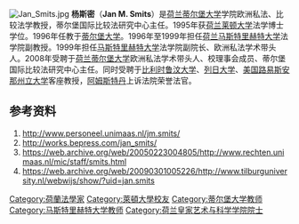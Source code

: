 [[File:Jan_Smits.jpg|thumb]]
'''杨斯密'''（'''Jan M. Smits'''）是[[荷兰|荷兰]][[蒂尔堡大学|蒂尔堡大学]]学院欧洲私法、比较法学教授，蒂尔堡国际比较法研究中心主任。1995年获[[荷兰|荷兰]][[莱顿大学|莱顿大学]]法学博士学位。1996年任教于[[蒂尔堡大学|蒂尔堡大学]]。1996年至1999年担任[[荷兰|荷兰]][[马斯特里赫特大学|马斯特里赫特大学]]法学院副教授。1999年担任[[马斯特里赫特大学|马斯特里赫特大学]]法学院副院长、欧洲私法学术带头人。2008年受聘于[[荷兰|荷兰]][[蒂尔堡大学|蒂尔堡大学]]欧洲私法学术带头人、校理事会成员、蒂尔堡国际比较法研究中心主任。同时受聘于[[比利时|比利时]][[鲁汶大学|鲁汶大学]]、[[列日大学|列日大学]]、[[美国|美国]][[路易斯安那州立大学|路易斯安那州立大学]]客座教授，[[阿姆斯特丹|阿姆斯特丹]]上诉法院荣誉法官。

==参考资料==
#http://www.personeel.unimaas.nl/jm.smits/ {{Wayback|url=http://www.personeel.unimaas.nl/jm.smits/ |date=20080121165620 }} 
#http://works.bepress.com/jan_smits/ {{Wayback|url=http://works.bepress.com/jan_smits/ |date=20191208001946 }} 
#https://web.archive.org/web/20050223004805/http://www.rechten.unimaas.nl/mic/staff/smits.html 
#https://web.archive.org/web/20090301005226/http://www.tilburguniversity.nl/webwijs/show/?uid=jan.smits

{{歐洲法学家}}
{{DEFAULTSORT:Smits, Jan}}
[[Category:荷蘭法學家|Category:荷蘭法學家]]
[[Category:萊頓大學校友|Category:萊頓大學校友]]
[[Category:蒂尔堡大学教师|Category:蒂尔堡大学教师]]
[[Category:马斯特里赫特大学教师|Category:马斯特里赫特大学教师]]
[[Category:荷兰皇家艺术与科学学院院士|Category:荷兰皇家艺术与科学学院院士]]